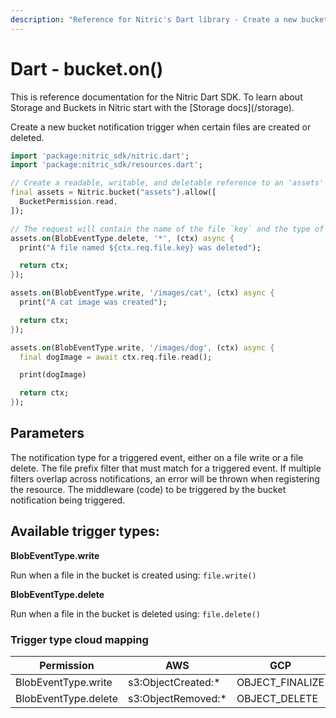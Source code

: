 ```yaml
---
description: "Reference for Nitric's Dart library - Create a new bucket notification trigger"
---
```


# Dart - bucket.on()

<Note>
  This is reference documentation for the Nitric Dart SDK. To learn about
  Storage and Buckets in Nitric start with the [Storage docs](/storage).
</Note>

Create a new bucket notification trigger when certain files are created or deleted.

```dart
import 'package:nitric_sdk/nitric.dart';
import 'package:nitric_sdk/resources.dart';

// Create a readable, writable, and deletable reference to an 'assets' bucket
final assets = Nitric.bucket("assets").allow([
  BucketPermission.read,
]);

// The request will contain the name of the file `key` and the type of event `type`
assets.on(BlobEventType.delete, '*', (ctx) async {
  print("A file named ${ctx.req.file.key} was deleted");

  return ctx;
});

assets.on(BlobEventType.write, '/images/cat', (ctx) async {
  print("A cat image was created");

  return ctx;
});

assets.on(BlobEventType.write, '/images/dog', (ctx) async {
  final dogImage = await ctx.req.file.read();

  print(dogImage)

  return ctx;
});
```

## Parameters

<Properties>
  <Property
    name="blobEventType"
    required
    type="BlobEventType.write or BlobEventType.delete"
  >
    The notification type for a triggered event, either on a file write or a
    file delete.
  </Property>
  <Property name="keyPrefixFilter" required type="String">
    The file prefix filter that must match for a triggered event. If multiple
    filters overlap across notifications, an error will be thrown when
    registering the resource.
  </Property>
  <Property name="middleware" required type="BlobEventHandler">
    The middleware (code) to be triggered by the bucket notification being
    triggered.
  </Property>
</Properties>

## Available trigger types:

**BlobEventType.write**

Run when a file in the bucket is created using: `file.write()`

**BlobEventType.delete**

Run when a file in the bucket is deleted using: `file.delete()`

### Trigger type cloud mapping

| Permission           | AWS                 | GCP             | Azure                         |
| -------------------- | ------------------- | --------------- | ----------------------------- |
| BlobEventType.write  | s3:ObjectCreated:\* | OBJECT_FINALIZE | Microsoft.Storage.BlobCreated |
| BlobEventType.delete | s3:ObjectRemoved:\* | OBJECT_DELETE   | Microsoft.Storage.BlobDeleted |

